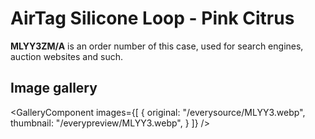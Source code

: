 
# AirTag Silicone Loop - Pink Citrus

<Callout type='info' emoji='👉🏻'>**MLYY3ZM/A** is an order number of this case, used for search engines, auction websites and such.</Callout>

## Image gallery

<GalleryComponent
    images={[
      {
        original: "/everysource/MLYY3.webp",
        thumbnail: "/everypreview/MLYY3.webp",
      }
    ]}
  />
